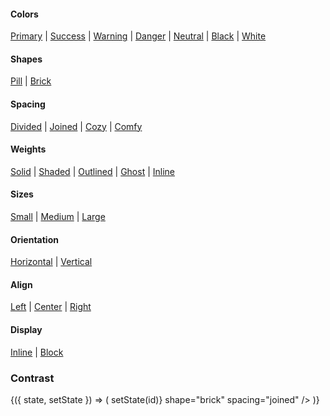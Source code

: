 
<PageTitle src="components/Button" title="ButtonGroup" />
<Subtitle />
<Description />

#### Colors

[Primary](#color--primary) | [Success](#color--success) | [Warning](#color--warning) | [Danger](#color--danger) | [Neutral](#color--neutral) | [Black](#color--black) | [White](#color--white)

#### Shapes

[Pill](#shape--pill) | [Brick](#shape--brick)

#### Spacing

[Divided](#spacing--divided) | [Joined](#spacing--joined) | [Cozy](#spacing--cozy) | [Comfy](#spacing--comfy)

#### Weights

[Solid](#weight--solid) | [Shaded](#weight--shaded) | [Outlined](#weight--outlined) | [Ghost](#weight--ghost) | [Inline](#weight--inline)

#### Sizes

[Small](#size--small) | [Medium](#size--medium) | [Large](#size--large)

#### Orientation

[Horizontal](#orientation--horizontal) | [Vertical](#orientation--vertical)

#### Align

[Left](#align--left) | [Center](#align--center) | [Right](#align--right)

#### Display

[Inline](#display--inline) | [Block](#display--block)

<Primary />
<ArgsTable story={PRIMARY_STORY} />
<Stories />

### Contrast

<Canvas contrast>
  <ThemeWrapper>
    <StateWrapper initialState="second">
      {({ state, setState }) => (
        <ButtonGroup
          contrast
          buttons={[
            { id: 'first', label: 'First', selected: state === 'first' },
            { id: 'second', label: 'Second', selected: state === 'second' },
            { id: 'third', label: 'Third', selected: state === 'third' },
            { id: 'fourth', label: 'Fourth', selected: state === 'fourth' },
          ]}
          onClick={(event, id) => setState(id)}
          shape="brick"
          spacing="joined"
        />
      )}
    </StateWrapper>
  </ThemeWrapper>
</Canvas>

